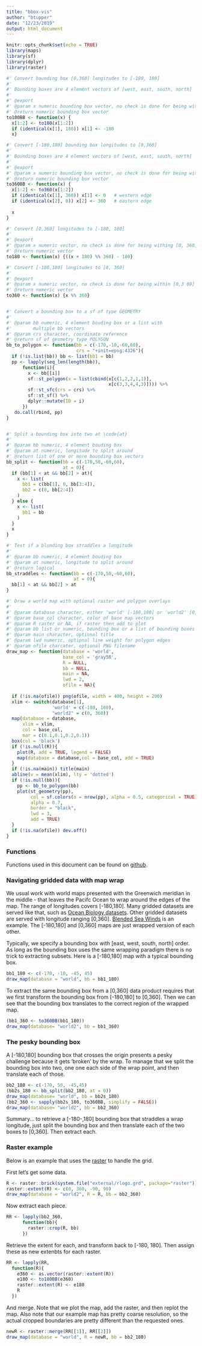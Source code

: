 ```yaml
---
title: "bbox-vis"
author: "btupper"
date: "12/23/2019"
output: html_document
---
```


```r
knitr::opts_chunk$set(echo = TRUE)
library(maps)
library(sf)
library(dplyr)
library(raster)

#' Convert bounding box [0,360] longitudes to [-180, 180]
#'
#' Bounding boxes are 4 element vectors of [west, east, south, north]
#'
#' @export
#' @param x numeric bounding box vector, no check is done for being withing 0,360 range
#' @return numeric bounding box vector
to180BB <- function(x) {
  x[1:2] <- to180(x[1:2])
  if (identical(x[1], 180)) x[1] <- -180
  x}

#' Convert [-180,180] bounding box longitudes to [0,360]
#'
#' Bounding boxes are 4 element vectors of [west, east, south, north]
#'
#' @export
#' @param x numeric bounding box vector, no check is done for being withing 0,360 range
#' @return numeric bounding box vector
to360BB <- function(x) {
  x[1:2] <- to360(x[1:2])
  if (identical(x[1], 360)) x[1] <- 0   # western edge
  if (identical(x[2], 0)) x[2] <- 360   # eastern edge
  
  x
}

#' Convert [0,360] longitudes to [-180, 180]
#'
#' @export
#' @param x numeric vector, no check is done for being withing [0, 360] range
#' @return numeric vector
to180 <- function(x) {((x + 180) %% 360) - 180}

#' Convert [-180,180] longitudes to [0, 360]
#'
#' @export
#' @param x numeric vector, no check is done for being within [0,3 60] range
#' @return numeric vector
to360 <- function(x) {x %% 360}


#' Convert a bounding box to a sf of type GEOMETRY
#' 
#' @param bb numeric, 4 element bouding box or a list with
#'        multiple bb vectors
#' @param crs character, coordinate reference
#' @return sf of geometry type POLYGON
bb_to_polygon <- function(bb = c(-170,-10,-60,60),
                          crs = "+init=epsg:4326"){
  if (!is.list(bb)) bb <- list(bb1 = bb)
  pp <- lapply(seq_len(length(bb)),
      function(i){
        x <- bb[[i]]
        sf::st_polygon(x = list(cbind(x[c(1,2,2,1,1)], 
                                      x[c(3,3,4,4,3)]))) %>%
        sf::st_sfc(crs = crs) %>%
        sf::st_sf() %>%
        dplyr::mutate(ID = i)
      })
   do.call(rbind, pp)
}  


#' Split a bounding box into two at \code{at}
#' 
#' @param bb numeric, 4 element bouding box
#' @param at numeric, longitude to split around
#' @return list of one or more bounding box vectors
bb_split <- function(bb = c(-170,50,-60,60),
                     at = 0){
  if (bb[1] < at && bb[2] > at){
    x <- list(
      bb1 = c(bb[1], 0, bb[3:4]),
      bb2 = c(0, bb[2:4])
    )
  } else {
    x <- list(
      bb1 = bb
    )
  }
  x
}

#' Test if a blunding box straddles a longitude
#' 
#' @param bb numeric, 4 element bouding box
#' @param at numeric, longitude to split around
#' @return logical
bb_straddles <- function(bb = c(-170,50,-60,60),
                         at = 0){
  bb[1] < at && bb[2] > at
}

#' Draw a world map with optional raster and polygon overlays
#'
#' @param database character, either 'world' [-180,180] or 'world2' [0,360]
#' @param base_col character, color of base map vectors
#' @param R raster or NA, if raster then add to plot
#' @param bb list or numeric, bounding box or a list of bounding boxes
#' @param main character, optional title
#' @param lwd numeric, optipnal line weight for polygon edges
#' @param ofile charcater, optional PNG filename
draw_map <- function(database = 'world', 
                     base_col = 'gray50',
                     R = NULL, 
                     bb = NULL, 
                     main = NA,
                     lwd = 2,
                     ofile = NA){
 
  if (!is.na(ofile)) png(ofile, width = 400, height = 200)
  xlim <- switch(database[1],
                 'world' = c(-180, 180),
                 "world2" = c(0, 360))
  map(database = database,
      xlim = xlim,
      col = base_col,
      mar = c(0.1,0.1,0.2,0.1))
  box(col = 'black')
  if (!is.null(R)){
    plot(R, add = TRUE, legend = FALSE)
    map(database = database,col = base_col, add = TRUE)
  }
  if (!is.na(main)) title(main)
  abline(v = mean(xlim), lty = 'dotted')
  if (!is.null(bb)){
    pp <- bb_to_polygon(bb)
    plot(st_geometry(pp), 
         col = sf.colors(n = nrow(pp), alpha = 0.5, categorical = TRUE), 
         alpha = 0.7,
         border = "black", 
         lwd = 3,
         add = TRUE)
  }
  if (!is.na(ofile)) dev.off()
}
```

### Functions

Functions used in this document can be found on [github](https://github.com/BigelowLab/oharvester/blob/master/tutorials/bbox-vis/bbox-vis.R).

### Navigating gridded data with map wrap 

We usual work with world maps presented with the Greenwich meridian in the middle - that leaves the Pacifc Ocean to wrap around the edges of the map. The range of longitudes covers [-180,180]. Many gridded datasets are served like that, such as [Ocean Biology datasets](https://oceancolor.gsfc.nasa.gov/). Other gridded datasets are served with longitude ranging [0,360].  [Blended Sea Winds](https://www.ncdc.noaa.gov/data-access/marineocean-data/blended-global/blended-sea-winds) is an example. The [-180,180] and [0,360] maps are just wrapped version of each other.

Typically, we specify a bounding box with [east, west, south, north] order.  As long as the bounding box uses the same wrapping paradigm there is no trick to extracting subsets.  Here is a [-180,180] map with a typical bounding box. 

```r
bb1_180 <- c(-170, -10, -45, 45)
draw_map(database = "world", bb = bb1_180)
```

To extract the same bounding box from a [0,360] data product requires that we first transform the bounding box from [-180,180] to [0,360]. Then we can see that the bounding box translates to the correct region of the wrapped map.

```r
(bb1_360 <- to360BB(bb1_180))
draw_map(database= "world2", bb = bb1_360)
```

### The pesky bounding box

A [-180,180] bounding box that crosses the origin presents a pesky challenge because it gets 'broken' by the wrap.  To manage that we split the bounding box into two, one one each side of the wrap point, and then translate each of those.

```r
bb2_180 <- c(-170, 50, -45,45)
(bb2s_180 <- bb_split(bb2_180, at = 0))
draw_map(database= "world", bb = bb2s_180)
(bb2_360 <- sapply(bb2s_180, to360BB, simplify = FALSE))
draw_map(database= "world2", bb = bb2_360)
```

Summary... to retrieve a [-180-,180] bounding box that straddles a wrap longitude, just split the bounding box and then translate each of the two boxes to [0,360].  Then extract each.  

### Raster example

Below is an example that uses the [raster](https://cran.r-project.org/package=raster) to handle the grid.

First let's get some data.

```r
R <- raster::brick(system.file("external/rlogo.grd", package="raster"))[[1]]
raster::extent(R) <- c(0, 360, -90, 90)
draw_map(database = "world2", R = R, bb = bb2_360)
```

Now extract each piece.

```r
RR <- lapply(bb2_360,
      function(bb){
        raster::crop(R, bb)
      })

```

Retrieve the extent for each, and transform back to [-180, 180]. Then assign these as new extenbts for each raster.

```r
RR <- lapply(RR,
  function(R){
    e360 <- as.vector(raster::extent(R))
    e180 <- to180BB(e360)
    raster::extent(R) <- e180
    R
  })
```

And merge.  Note that we plot the map, add the raster, and then replot the map. Also note that our example map has pretty coarse resolution, so the actual cropped boundaries are pretty different than the requested ones.  

```r
newR <- raster::merge(RR[[1]], RR[[2]])
draw_map(database = "world", R = newR, bb = bb2_180)
```
